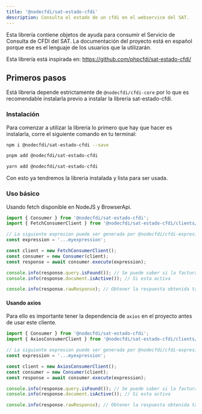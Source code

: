 ```yaml
---
title: '@nodecfdi/sat-estado-cfdi'
description: Consulta el estado de un cfdi en el webservice del SAT.
---
```



Esta librería contiene objetos de ayuda para consumir el Servicio de Consulta de CFDI del SAT. La
documentación del proyecto está en español porque ese es el lenguaje de los usuarios que la
utilizarán.

Esta librería está inspirada en: https://github.com/phpcfdi/sat-estado-cfdi/

## Primeros pasos

Está libreria depende estrictamente de `@nodecfdi/cfdi-core` por lo que es recomendable instalarla
previo a instalar la libreria sat-estado-cfdi.

### Instalación

Para comenzar a utilizar la libreria lo primero que hay que hacer es instalarla, corre el siguiente
comando en tu terminal:

<Tabs syncKey="pkg">
<TabItem label="npm">

```sh
npm i @nodecfdi/sat-estado-cfdi --save
```

</TabItem>
<TabItem label="pnpm">

```sh
pnpm add @nodecfdi/sat-estado-cfdi
```

</TabItem>
<TabItem label="Yarn">

```sh
yarn add @nodecfdi/sat-estado-cfdi
```

</TabItem>
</Tabs>

Con esto ya tendremos la libreria instalada y lista para ser usada.

### Uso básico

Usando fetch disponible en NodeJS y BrowserApi.

```ts
import { Consumer } from '@nodecfdi/sat-estado-cfdi';
import { FetchConsumerClient } from '@nodecfdi/sat-estado-cfdi/clients/fetch';

// La siguiente expresion puede ser generada por @nodecfdi/cfdi-expresiones
const expression = '...myexpression';

const client = new FetchConsumerClient();
const consumer = new Consumer(client);
const response = await consumer.execute(expression);

console.info(response.query.isFound()); // Se puede saber si la factura fue encontrada
console.info(response.document.isActive()); // Si esta activa

console.info(response.rawResponse); // Obtener la respuesta obtenida tal cual fue recibida.
```

#### Usando axios

Para ello es importante tener la dependencia de `axios` en el proyecto antes de usar este cliente.

```ts
import { Consumer } from '@nodecfdi/sat-estado-cfdi';
import { AxiosConsumerClient } from '@nodecfdi/sat-estado-cfdi/clients/axios';

// La siguiente expresion puede ser generada por @nodecfdi/cfdi-expresiones
const expression = '...myexpression';

const client = new AxiosConsumerClient();
const consumer = new Consumer(client);
const response = await consumer.execute(expression);

console.info(response.query.isFound()); // Se puede saber si la factura fue encontrada
console.info(response.document.isActive()); // Si esta activa

console.info(response.rawResponse); // Obtener la respuesta obtenida tal cual fue recibida.
```
